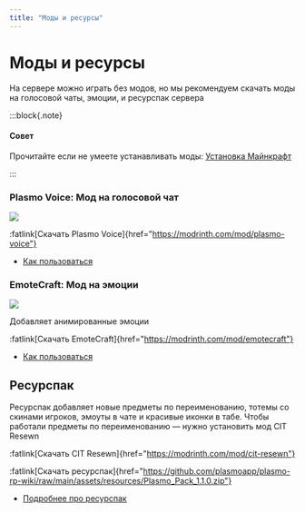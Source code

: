 ```yaml
---
title: "Моды и ресурсы"
---
```


# Моды и ресурсы

На сервере можно играть без модов, но мы рекомендуем скачать моды на голосовой чаты, эмоции, и ресурспак сервера

:::block{.note}

#### Совет

Прочитайте если не умеете устанавливать моды: [Установка Майнкрафт](/wiki/getting-started/install)

:::

### Plasmo Voice: Мод на голосовой чат

![](/assets/mods/voice/player_icons.png)

:fatlink[Скачать Plasmo Voice]{href="https://modrinth.com/mod/plasmo-voice"}

- [Как пользоваться](/wiki/mods/voice)

### EmoteCraft: Мод на эмоции

![](/assets/mods/emotes/demo.webp)

Добавляет анимированные эмоции

:fatlink[Скачать EmoteCraft]{href="https://modrinth.com/mod/emotecraft"}

- [Как пользоваться](/wiki/mods/emotes)

## Ресурспак

Ресурспак добавляет новые предметы по переименованию, тотемы со скинами игроков, эмоуты в чате и красивые иконки в табе. Чтобы работали предметы по переименованию — нужно установить мод CIT Resewn

:fatlink[Скачать CIT Resewn]{href="https://modrinth.com/mod/cit-resewn"}

:fatlink[Скачать ресурспак]{href="https://github.com/plasmoapp/plasmo-rp-wiki/raw/main/assets/resources/Plasmo_Pack_1.1.0.zip"}

- [Подробнее про ресурспак](/wiki/mods/resources)